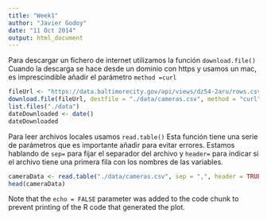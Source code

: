 ```yaml
---
title: "Week1"
author: "Javier Godoy"
date: "11 Oct 2014"
output: html_document
---
```


Para descargar un fichero de internet utilizamos la función `download.file()` Cuando la descarga se hace desde un dominio con https y usamos un mac, es imprescindible añadir el parámetro `method =curl`

```r
fileUrl <- "https://data.baltimorecity.gov/api/views/dz54-2aru/rows.csv?accessType=DOWNLOAD"
download.file(fileUrl, destfile = "./data/cameras.csv", method = "curl")
list.files("./data")
dateDownloaded <- date()
dateDownloaded
```

Para leer archivos locales usamos `read.table()` Esta función tiene una serie de parámetros que es importante añadir para evitar errores. Estamos hablando de `sep=` para fijar el separador del archivo y `header=` para indicar si el archivo tiene una primera fila con los nombres de las variables.

```r
cameraData <- read.table("./data/cameras.csv", sep = ",", header = TRUE)
head(cameraData)
```

Note that the `echo = FALSE` parameter was added to the code chunk to prevent printing of the R code that generated the plot.
